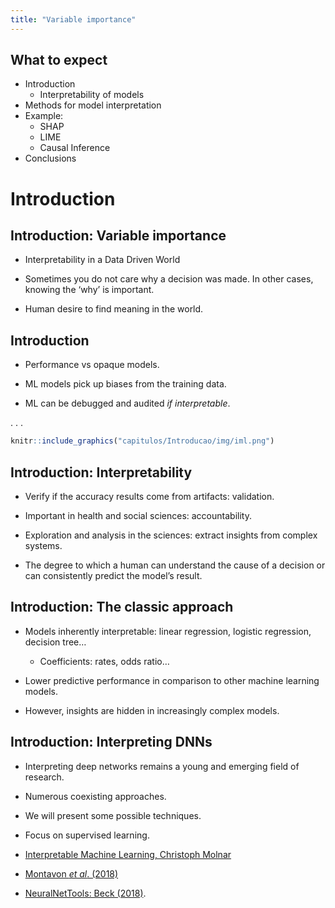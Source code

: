 ```yaml
---
title: "Variable importance"
---
```


## What to expect

-   Introduction
    -   Interpretability of models
-   Methods for model interpretation
-   Example:
    -   SHAP
    -   LIME
    -   Causal Inference
-   Conclusions

# Introduction

## Introduction: Variable importance

-   Interpretability in a Data Driven World

-   Sometimes you do not care why a decision was made. In other cases, knowing the 'why' is important.

-   Human desire to find meaning in the world.


## Introduction

-   Performance vs opaque models.

-   ML models pick up biases from the training data.

-   ML can be debugged and audited *if interpretable*.

. . . 

```r
knitr::include_graphics("capitulos/Introducao/img/iml.png")
```

## Introduction: Interpretability

-   Verify if the accuracy results come from artifacts: validation.

-   Important in health and social sciences: accountability.

-   Exploration and analysis in the sciences: extract insights from complex systems.

-   The degree to which a human can understand the cause of a decision or can consistently predict the model's result.


## Introduction: The classic approach

-   Models inherently interpretable: linear regression, logistic regression, decision tree...

    -   Coefficients: rates, odds ratio...

-   Lower predictive performance in comparison to other machine learning models.

-   However, insights are hidden in increasingly complex models.

## Introduction: Interpreting DNNs

-   Interpreting deep networks remains a young and emerging field of research.

-   Numerous coexisting approaches.

-   We will present some possible techniques.

-   Focus on supervised learning.

-   [Interpretable Machine Learning, Christoph Molnar](https://christophm.github.io/interpretable-ml-book/)

-   [Montavon *et al*. (2018)](https://www.sciencedirect.com/science/article/pii/S1051200417302385?via%3Dihub)

- [NeuralNetTools: Beck (2018)](doi: 10.18637/jss.v085.i11).
